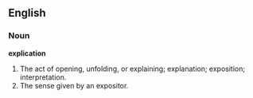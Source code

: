 ==English==

===Noun===

'''explication'''

#The act of opening, unfolding, or explaining; explanation; exposition; interpretation.
#The sense given by an expositor.